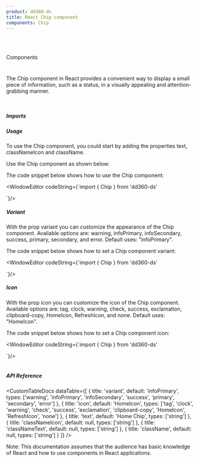 ```yaml
---
product: dd360-ds
title: React Chip component
components: Chip
---
```


<br />
<br />

<Label>Components</Label>

# <HeaderDocCustom title="Chip" pathUrl="components-chip--chip" />

The Chip component in React provides a convenient way to display a small piece of information, such as a status, in a visually appealing and attention-grabbing manner.

<br />

##### <span name="floating-nav">Imports</span>

<WindowEditor codeString="import { Chip } from 'dd360-ds'" />

##### <span name="floating-nav">Usage</span>

To use the Chip component, you could start by adding the properties text, classNameIcon and className.

Use the Chip component as shown below:

<Playground>
  <Chip text="Hello world" classNameIcon='w-4' className='p-1' />
</Playground>

The code snippet below shows how to use the Chip component:

<WindowEditor
    codeString={`import { Chip } from 'dd360-ds'

 <Chip text="Hello world"/>
`}/>

<br />

##### <span name="floating-nav">Variant</span>

With the prop variant you can customize the appearance of the Chip component. Available options are: warning, infoPrimary, infoSecondary, success, primary, secondary, and error. Default uses: "infoPrimary".

<Playground className="flex flex-col gap-y-2">
    <Chip text="Hello world" classNameIcon='w-4' className='p-1 text-gray-500' variant="warning"/>
    <Chip text="Hello world" classNameIcon='w-4' className='p-1 text-gray-500' variant="infoPrimary"/>
    <Chip text="Hello world" classNameIcon='w-4' className='p-1 text-gray-500' variant="infoSecondary"/>
    <Chip text="Hello world" classNameIcon='w-4' className='p-1 text-gray-500' variant="success"/>
    <Chip text="Hello world" classNameIcon='w-4' className='p-1 text-gray-500' variant="primary"/>
    <Chip text="Hello world" classNameIcon='w-4' className='p-1 text-gray-500' variant="secondary"/>
    <Chip text="Hello world" classNameIcon='w-4' className='p-1 text-gray-500' variant="error"/>
</Playground>

The code snippet below shows how to set a Chip component variant:

<WindowEditor
    codeString={`import { Chip } from 'dd360-ds'

<Chip text="Hello world" classNameIcon='w-4' className='p-1 text-gray-500' variant="warning"/>
<Chip text="Hello world" classNameIcon='w-4' className='p-1 text-gray-500' variant="infoPrimary"/>
<Chip text="Hello world" classNameIcon='w-4' className='p-1 text-gray-500' variant="infoSecondary"/>
<Chip text="Hello world" classNameIcon='w-4' className='p-1 text-gray-500' variant="success"/>
<Chip text="Hello world" classNameIcon='w-4' className='p-1 text-gray-500' variant="primary"/>
<Chip text="Hello world" classNameIcon='w-4' className='p-1 text-gray-500' variant="secondary"/>
<Chip text="Hello world" classNameIcon='w-4' className='p-1 text-gray-500' variant="error"/>
`}/>

<br />

##### <span name="floating-nav">Icon</span>

With the prop icon you can customize the icon of the Chip component. Available options are: tag, clock, warning, check, success, exclamation, clipboard-copy, HomeIcon, RefreshIcon, and none. Default uses: "HomeIcon".

<Playground className="flex flex-col gap-y-2">
    <Chip text="tag" classNameIcon='w-4' className='p-1 text-gray-500' icon="tag"/>
    <Chip text="clock" classNameIcon='w-4' className='p-1 text-gray-500' icon="clock"/>
    <Chip text="warning" classNameIcon='w-4' className='p-1 text-gray-500' icon="warning"/>
    <Chip text="check" classNameIcon='w-4' className='p-1 text-gray-500' icon="check"/>
    <Chip text="success" classNameIcon='w-4' className='p-1 text-gray-500' icon="success"/>
    <Chip text="exclamation" classNameIcon='w-4' className='p-1 text-gray-500' icon="exclamation"/>
    <Chip text="clipboard-copy" classNameIcon='w-4' className='p-1 text-gray-500' icon="clipboard-copy"/>
    <Chip text="HomeIcon" classNameIcon='w-4' className='p-1 text-gray-500' icon="HomeIcon"/>
    <Chip text="RefreshIcon" classNameIcon='w-4' className='p-1 text-gray-500' icon="RefreshIcon"/>
    <Chip text="none" classNameIcon='w-4' className='p-1 text-gray-500' icon="none"/>
</Playground>

The code snippet below shows how to set a Chip component icon:

<WindowEditor
    codeString={`import { Chip } from 'dd360-ds'

<Chip text="tag" classNameIcon='w-4' className='p-1 text-gray-500' icon="tag"/>
<Chip text="clock" classNameIcon='w-4' className='p-1 text-gray-500' icon="clock"/>
<Chip text="warning" classNameIcon='w-4' className='p-1 text-gray-500' icon="warning"/>
<Chip text="check" classNameIcon='w-4' className='p-1 text-gray-500' icon="check"/>
<Chip text="success" classNameIcon='w-4' className='p-1 text-gray-500' icon="success"/>
<Chip text="exclamation" classNameIcon='w-4' className='p-1 text-gray-500' icon="exclamation"/>
<Chip text="clipboard-copy" classNameIcon='w-4' className='p-1 text-gray-500' icon="clipboard-copy"/>
<Chip text="HomeIcon" classNameIcon='w-4' className='p-1 text-gray-500' icon="HomeIcon"/>
<Chip text="RefreshIcon" classNameIcon='w-4' className='p-1 text-gray-500' icon="RefreshIcon"/>
<Chip text="none" classNameIcon='w-4' className='p-1 text-gray-500' icon="none"/>
`}/>

<br />
<br />

##### <span name="floating-nav">API Reference</span>

<CustomTableDocs
  dataTable={[
    { title: 'variant', default: 'infoPrimary', types: ['warning', 'infoPrimary', 'infoSecondary', 'success', 'primary', 'secondary', 'error'] },
    { title: 'icon', default: 'HomeIcon', types: ['tag', 'clock', 'warning', 'check', 'success', 'exclamation', 'clipboard-copy', 'HomeIcon', 'RefreshIcon', 'none'] },
    { title: 'text', default: 'Home Chip', types: ['string'] },
    { title: 'classNameIcon', default: null, types: ['string'] },
    { title: 'classNameText', default: null, types: ['string'] },
    { title: 'className', default: null, types: ['string'] }
  ]}
/>

Note: This documentation assumes that the audience has basic knowledge of React
and how to use components in React applications.

<BackAndForwardController />
